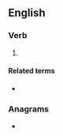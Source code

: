==English==

===Verb===
{{head|en|present participle}}

# {{present participle of|bear fruit|lang=en|nocat=1}}

====Related terms====
* {{l|en|fruit-bearing}}

===Anagrams===
* {{anagrams|en|a=abefgiinrrtu|fruit-bearing}}